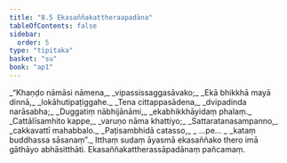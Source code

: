 ```yaml
---
title: "8.5 Ekasaññakattheraapadāna"
tableOfContents: false
sidebar:
  order: 5
type: "tipitaka"
basket: "su"
book: "ap1"
---
```



<DynamicBreadcrumb />

<Division number="18" book="ap1" bookNo="20" page="134">

<Paragraph number="1614" type="verses" book="ap1">
_“Khaṇḍo nāmāsi nāmena,_  
_vipassissaggasāvako;_  
_Ekā bhikkhā mayā dinnā,_  
_lokāhutipaṭiggahe._  

</Paragraph>

</Division>
<Division number="19" book="ap1" bookNo="20" page="134">

<Paragraph number="1615" type="verses" book="ap1">
_Tena cittappasādena,_  
_dvipadinda narāsabha;_  
_Duggatiṃ nābhijānāmi,_  
_ekabhikkhāyidaṃ phalaṃ._  

</Paragraph>

</Division>
<Division number="20" book="ap1" bookNo="20" page="134">

<Paragraph number="1616" type="verses" book="ap1">
_Cattālīsamhito kappe,_  
_varuṇo nāma khattiyo;_  
_Sattaratanasampanno,_  
_cakkavattī mahabbalo._  

</Paragraph>

</Division>
<Division number="21" book="ap1" bookNo="20" page="134">

<Paragraph number="1617" type="verses" book="ap1">
_Paṭisambhidā catasso,_  
_ …pe… _  
_kataṃ buddhassa sāsanaṃ”._  

</Paragraph>

<Paragraph number="1618" book="ap1">
Itthaṃ sudaṃ āyasmā ekasaññako thero imā gāthāyo abhāsitthāti.

</Paragraph>
</Division>

<Paragraph number="1619" type="center" book="ap1">
Ekasaññakattherassāpadānaṃ pañcamaṃ.
</Paragraph>
